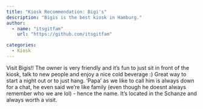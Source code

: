 ```yaml
---
title: "Kiosk Recommendation: Bigi's"
description: "Bigis is the best kiosk in Hamburg."
author:
  - name: "itsgitfam"
    url: "https://github.com/itsgitfam"

categories:
  - Kiosk
---
```

Visit Bigis!! The owner is very friendly and it's fun to just sit in front of the kiosk, talk to new people and enjoy a nice cold beverage :) Great way to start a night out or to just hang. 'Papa' as we like to call him is always down for a chat, he even said we're like family (even though he doesnt always remember who we are lol) - hence the name. It's located in the Schanze and always worth a visit.